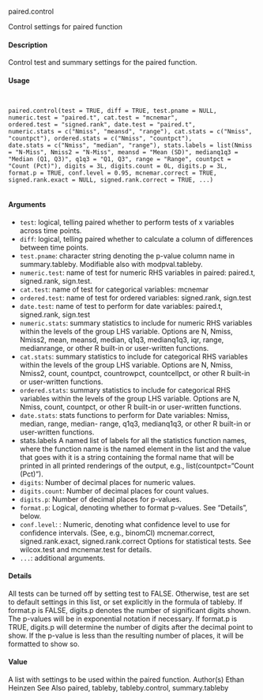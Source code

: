 paired.control

Control settings for paired function

#### Description

Control test and summary settings for the paired function.

#### Usage
<pre><code>

paired.control(test = TRUE, diff = TRUE, test.pname = NULL,
numeric.test = "paired.t", cat.test = "mcnemar",
ordered.test = "signed.rank", date.test = "paired.t",
numeric.stats = c("Nmiss", "meansd", "range"), cat.stats = c("Nmiss",
"countpct"), ordered.stats = c("Nmiss", "countpct"),
date.stats = c("Nmiss", "median", "range"), stats.labels = list(Nmiss
= "N-Miss", Nmiss2 = "N-Miss", meansd = "Mean (SD)", medianq1q3 =
"Median (Q1, Q3)", q1q3 = "Q1, Q3", range = "Range", countpct =
"Count (Pct)"), digits = 3L, digits.count = 0L, digits.p = 3L,
format.p = TRUE, conf.level = 0.95, mcnemar.correct = TRUE,
signed.rank.exact = NULL, signed.rank.correct = TRUE, ...)

</code></pre>
#### Arguments

* ``test``: logical, telling paired whether to perform tests of x variables across time points.
* ``diff``: logical, telling paired whether to calculate a column of differences between time points.
* ``test.pname``:  character string denoting the p-value column name in summary.tableby. Modifiable also with modpval.tableby.
* ``numeric.test``:  name of test for numeric RHS variables in paired: paired.t, signed.rank, sign.test.
* ``cat.test``: name of test for categorical variables: mcnemar
* ``ordered.test ``:  name of test for ordered variables: signed.rank, sign.test
* ``date.test``: name of test to perform for date variables: paired.t, signed.rank, sign.test
* ``numeric.stats``: summary statistics to include for numeric RHS variables within the levels of the group LHS variable. Options are N, Nmiss, Nmiss2, mean, meansd, median,
q1q3, medianq1q3, iqr, range, medianrange, or other R built-in or user-written functions.
* ``cat.stats ``:   summary statistics to include for categorical RHS variables within the levels of the group LHS variable. Options are N, Nmiss, Nmiss2, count, countpct,
countrowpct, countcellpct, or other R built-in or user-written functions.
* ``ordered.stats``: summary statistics to include for categorical RHS variables within the levels of the group LHS variable. Options are N, Nmiss, count, countpct, or other R
built-in or user-written functions.
* ``date.stats``: stats functions to perform for Date variables: Nmiss, median, range, median-
range, q1q3, medianq1q3, or other R built-in or user-written functions.
* stats.labels A named list of labels for all the statistics function names, where the function name is the named element in the list and the value that goes with it is a string
containing the formal name that will be printed in all printed renderings of the output, e.g., list(countpct="Count (Pct)").
* ``digits``: Number of decimal places for numeric values.
* ``digits.count``: Number of decimal places for count values.
* ``digits.p``: Number of decimal places for p-values.
* ``format.p``: Logical, denoting whether to format p-values. See "Details", below.
* ``conf.level``: : Numeric, denoting what confidence level to use for confidence intervals. (See, e.g., binomCI) mcnemar.correct, signed.rank.exact, signed.rank.correct Options for statistical tests. See wilcox.test and mcnemar.test for details.
* ``...``: additional arguments.

#### Details
All tests can be turned off by setting test to FALSE. Otherwise, test are set to default settings in this list, or set explicitly in the formula of tableby.
If format.p is FALSE, digits.p denotes the number of significant digits shown. The p-values will be in exponential notation if necessary. If format.p is TRUE, digits.p will determine the number
of digits after the decimal point to show. If the p-value is less than the resulting number of places, it will be formatted to show so.

#### Value

A list with settings to be used within the paired function.
Author(s)
Ethan Heinzen
See Also
paired, tableby, tableby.control, summary.tableby
